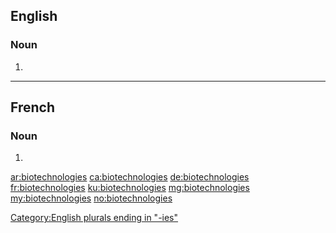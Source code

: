 ==English==

===Noun===
{{head|en}}

# {{plural of|biotechnology}}

[[Category:English plurals ending in "-ies"]]

----

==French==

===Noun===
{{head|fr|g=f-p}}

# {{plural of|biotechnologie|lang=fr}}

[[ar:biotechnologies]]
[[ca:biotechnologies]]
[[de:biotechnologies]]
[[fr:biotechnologies]]
[[ku:biotechnologies]]
[[mg:biotechnologies]]
[[my:biotechnologies]]
[[no:biotechnologies]]